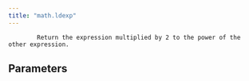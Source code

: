 ```yaml
---
title: "math.ldexp"
---
```


            Return the expression multiplied by 2 to the power of the other expression.
            

## Parameters
<ParamField body="other" type="NumericValue" required="true" >
</ParamField>

